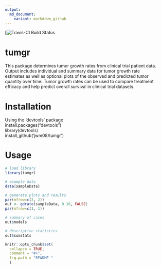 ```yaml
---
output:
  md_document:
    variant: markdown_github
---
```


<!-- README.md is generated from README.Rmd. Please edit that file -->

<!-- [![Travis-CI Build Status](https://travis-ci.org/jwm08/tumgr.svg?branch=master)](https://travis-ci.org/jwm08/tumgr)-->

[![Travis-CI Build Status](https://magnum.travis-ci.com/jwm08/tumgr.svg?token=x6LbBtgwp3yKZKzcPxxp&branch=master) 

# tumgr
 This package determines tumor growth rates from clinical trial patient data. Output includes individual and summary data for tumor growth rate estimates as well as optional plots of the observed and predicted tumor quantity over time.  Tumor growth rates can be used to compare treatment efficacy and help predict overall survival in clinical trial datasets.

 
# Installation
Using the 'devtools' package  
install.packages("devtools")  
library(devtools)  
install_github('jwm08/tumgr')

# Usage
```r

# load library
library(tumgr)

# example data  
data(sampleData)

# generate plots and results
par(mfrow=c(3, 2))
out <- gdrate(sampleData, 0.10, FALSE)
par(mfrow=c(1, 1))

# summary of cases
out$models

# descriptive statistics
out$sumstats
```

```r
knitr::opts_chunk$set(
  collapse = TRUE,
  comment = "#>",
  fig.path = "README-"
  )
```
